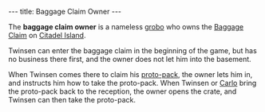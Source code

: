 ---
title: Baggage Claim Owner
---

{{twinsunica import}}{{Infobox Character
 |image=
 |race=Grobo
 |gender=Male
 |size=average
 |age=Adult
 |magical=
 |lba1=
 |lba2=
 |occupation=
 |requires=
 |amount=
 |fam1=
 |fam2=
 |planet=
 |island=
 |building=
}}

The '''baggage claim owner''' is a nameless [[grobo]] who owns the [[Baggage Claim]] on [[Citadel Island]].

Twinsen can enter the baggage claim in the beginning of the game, but has no business there first, and the owner does not let him into the basement.

When Twinsen comes there to claim his [[proto-pack]], the owner lets him in, and instructs him how to take the proto-pack. When Twinsen or [[Carlo]] bring the proto-pack back to the reception, the owner opens the crate, and Twinsen can then take the proto-pack.

<!-- remove these category links when they're all automated by categorizers...
[[Category: Citadel Island inhabitants]]
[[Category:Grobos]]
[[Category:Male characters]]
[[Category:Adult characters]] -->